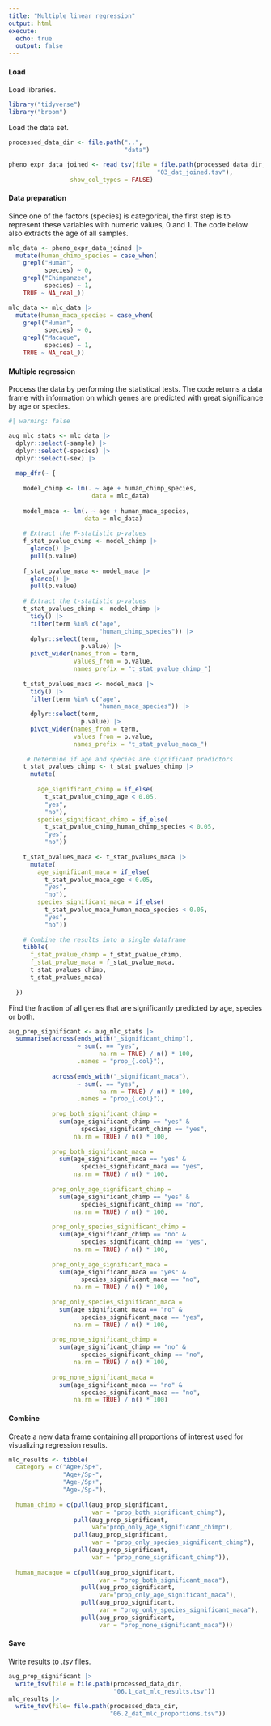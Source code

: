 ```yaml
---
title: "Multiple linear regression"
output: html
execute:
  echo: true
  output: false
---
```


#### Load

Load libraries.

```r
library("tidyverse")
library("broom")
```

Load the data set.

```r
processed_data_dir <- file.path("..",
                                "data")

pheno_expr_data_joined <- read_tsv(file = file.path(processed_data_dir,
                                         "03_dat_joined.tsv"),
                 show_col_types = FALSE)
```

#### Data preparation

Since one of the factors (species) is categorical, the first step is to represent these variables with numeric values, 0 and 1. The code below also extracts the age of all samples.

```r
mlc_data <- pheno_expr_data_joined |> 
  mutate(human_chimp_species = case_when(
    grepl("Human",
          species) ~ 0,
    grepl("Chimpanzee",
          species) ~ 1,
    TRUE ~ NA_real_))

mlc_data <- mlc_data |>
  mutate(human_maca_species = case_when(
    grepl("Human",
          species) ~ 0,
    grepl("Macaque",
          species) ~ 1,
    TRUE ~ NA_real_))
```

#### Multiple regression

Process the data by performing the statistical tests. The code returns a data frame with information on which genes are predicted with great significance by age or species.

```r
#| warning: false

aug_mlc_stats <- mlc_data |>
  dplyr::select(-sample) |>
  dplyr::select(-species) |>
  dplyr::select(-sex) |>
  
  map_dfr(~ {
    
    model_chimp <- lm(. ~ age + human_chimp_species,
                       data = mlc_data)
    
    model_maca <- lm(. ~ age + human_maca_species,
                     data = mlc_data)
    
    # Extract the F-statistic p-values
    f_stat_pvalue_chimp <- model_chimp |>
      glance() |>
      pull(p.value)
    
    f_stat_pvalue_maca <- model_maca |>
      glance() |> 
      pull(p.value)
    
    # Extract the t-statistic p-values
    t_stat_pvalues_chimp <- model_chimp |>
      tidy() |>
      filter(term %in% c("age",
                         "human_chimp_species")) |>
      dplyr::select(term,
                    p.value) |>
      pivot_wider(names_from = term, 
                  values_from = p.value,
                  names_prefix = "t_stat_pvalue_chimp_")
    
    t_stat_pvalues_maca <- model_maca |>
      tidy() |>
      filter(term %in% c("age",
                         "human_maca_species")) |>
      dplyr::select(term,
                    p.value) |>
      pivot_wider(names_from = term,
                  values_from = p.value,
                  names_prefix = "t_stat_pvalue_maca_")
    
     # Determine if age and species are significant predictors
    t_stat_pvalues_chimp <- t_stat_pvalues_chimp |>
      mutate(
        
        age_significant_chimp = if_else(
          t_stat_pvalue_chimp_age < 0.05,
          "yes",
          "no"),      
        species_significant_chimp = if_else(
          t_stat_pvalue_chimp_human_chimp_species < 0.05,
          "yes",
          "no"))
    
    t_stat_pvalues_maca <- t_stat_pvalues_maca |>
      mutate(
        age_significant_maca = if_else(
          t_stat_pvalue_maca_age < 0.05,
          "yes",
          "no"),
        species_significant_maca = if_else(
          t_stat_pvalue_maca_human_maca_species < 0.05,
          "yes",
          "no"))
    
    # Combine the results into a single dataframe
    tibble(
      f_stat_pvalue_chimp = f_stat_pvalue_chimp,
      f_stat_pvalue_maca = f_stat_pvalue_maca,
      t_stat_pvalues_chimp,
      t_stat_pvalues_maca)
    
  })
```

Find the fraction of all genes that are significantly predicted by age, species or both.

```r
aug_prop_significant <- aug_mlc_stats |>
  summarise(across(ends_with("_significant_chimp"),
                   ~ sum(. == "yes",
                         na.rm = TRUE) / n() * 100,
                   .names = "prop_{.col}"),
            
            across(ends_with("_significant_maca"),
                   ~ sum(. == "yes",
                         na.rm = TRUE) / n() * 100,
                   .names = "prop_{.col}"),
            
            prop_both_significant_chimp =
              sum(age_significant_chimp == "yes" &
                    species_significant_chimp == "yes",
                  na.rm = TRUE) / n() * 100,
            
            prop_both_significant_maca =
              sum(age_significant_maca == "yes" &
                    species_significant_maca == "yes",
                  na.rm = TRUE) / n() * 100,
            
            prop_only_age_significant_chimp =
              sum(age_significant_chimp == "yes" &
                    species_significant_chimp == "no",
                  na.rm = TRUE) / n() * 100,
            
            prop_only_species_significant_chimp =
              sum(age_significant_chimp == "no" &
                    species_significant_chimp == "yes",
                  na.rm = TRUE) / n() * 100,
            
            prop_only_age_significant_maca =
              sum(age_significant_maca == "yes" &
                    species_significant_maca == "no",
                  na.rm = TRUE) / n() * 100,
            
            prop_only_species_significant_maca =
              sum(age_significant_maca == "no" &
                    species_significant_maca == "yes",
                  na.rm = TRUE) / n() * 100,
            
            prop_none_significant_chimp =
              sum(age_significant_chimp == "no" &
                    species_significant_chimp == "no",
                  na.rm = TRUE) / n() * 100,
            
            prop_none_significant_maca =
              sum(age_significant_maca == "no" &
                    species_significant_maca == "no",
                  na.rm = TRUE) / n() * 100)
```

#### Combine

Create a new data frame containing all proportions of interest used for visualizing regression results.

```r
mlc_results <- tibble(
  category = c("Age+/Sp+",
               "Age+/Sp-",
               "Age-/Sp+",
               "Age-/Sp-"),
  
  human_chimp = c(pull(aug_prop_significant,
                       var = "prop_both_significant_chimp"),
                  pull(aug_prop_significant,
                       var="prop_only_age_significant_chimp"),
                  pull(aug_prop_significant,
                       var = "prop_only_species_significant_chimp"),
                  pull(aug_prop_significant,
                       var = "prop_none_significant_chimp")),
  
  human_macaque = c(pull(aug_prop_significant,
                         var = "prop_both_significant_maca"),
                    pull(aug_prop_significant,
                         var="prop_only_age_significant_maca"),
                    pull(aug_prop_significant,
                         var = "prop_only_species_significant_maca"),
                    pull(aug_prop_significant,
                         var = "prop_none_significant_maca")))
```

#### Save

Write results to .*tsv* files.

```r
aug_prop_significant |>
  write_tsv(file = file.path(processed_data_dir,
                             "06.1_dat_mlc_results.tsv"))
mlc_results |> 
  write_tsv(file= file.path(processed_data_dir,
                            "06.2_dat_mlc_proportions.tsv"))
```
